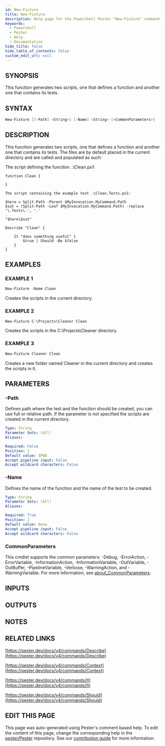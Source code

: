 ```yaml
---
id: New-Fixture
title: New-Fixture
description: Help page for the Powershell Pester "New-Fixture" command
keywords:
  - Powershell
  - Pester
  - Help
  - Documentation
hide_title: false
hide_table_of_contents: false
custom_edit_url: null
---
```


## SYNOPSIS

This function generates two scripts, one that defines a function
and another one that contains its tests.

## SYNTAX

```powershell
New-Fixture [[-Path] <String>] [-Name] <String> [<CommonParameters>]
```

## DESCRIPTION

This function generates two scripts, one that defines a function
and another one that contains its tests.
The files are by default
placed in the current directory and are called and populated as such:

The script defining the function: .\Clean.ps1:

```
function Clean {

}

The script containing the example test .\Clean.Tests.ps1:

$here = Split-Path -Parent $MyInvocation.MyCommand.Path
$sut = (Split-Path -Leaf $MyInvocation.MyCommand.Path) -replace '\.Tests\.', '.'
.
"$here\$sut"

Describe "Clean" {

    It "does something useful" {
        $true | Should -Be $false
    }
}
```

## EXAMPLES

### EXAMPLE 1

```powershell
New-Fixture -Name Clean
```

Creates the scripts in the current directory.

### EXAMPLE 2

```powershell
New-Fixture C:\Projects\Cleaner Clean
```

Creates the scripts in the C:\Projects\Cleaner directory.

### EXAMPLE 3

```powershell
New-Fixture Cleaner Clean
```

Creates a new folder named Cleaner in the current directory and creates the scripts in it.

## PARAMETERS

### -Path

Defines path where the test and the function should be created, you can use full or relative path.
If the parameter is not specified the scripts are created in the current directory.

```yaml
Type: String
Parameter Sets: (All)
Aliases:

Required: False
Position: 1
Default value: $PWD
Accept pipeline input: False
Accept wildcard characters: False
```

### -Name

Defines the name of the function and the name of the test to be created.

```yaml
Type: String
Parameter Sets: (All)
Aliases:

Required: True
Position: 2
Default value: None
Accept pipeline input: False
Accept wildcard characters: False
```

### CommonParameters

This cmdlet supports the common parameters: -Debug, -ErrorAction, -ErrorVariable, -InformationAction, -InformationVariable, -OutVariable, -OutBuffer, -PipelineVariable, -Verbose, -WarningAction, and -WarningVariable. For more information, see [about_CommonParameters](http://go.microsoft.com/fwlink/?LinkID=113216).

## INPUTS

## OUTPUTS

## NOTES

## RELATED LINKS

[https://pester.dev/docs/v4/commands/Describe](https://pester.dev/docs/v4/commands/Describe)

[https://pester.dev/docs/v4/commands/Context](https://pester.dev/docs/v4/commands/Context)

[https://pester.dev/docs/v4/commands/It](https://pester.dev/docs/v4/commands/It)

[https://pester.dev/docs/v4/commands/Should](https://pester.dev/docs/v4/commands/Should)

## EDIT THIS PAGE

This page was auto-generated using Pester's comment based help. To edit the content of this page, change the corresponding help in the [pester/Pester](https://github.com/pester/pester) repository. See our [contribution guide](https://github.com/pester/docs#contributing) for more information.
